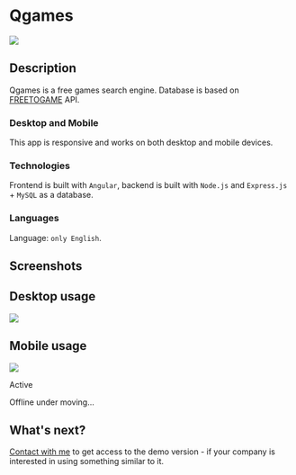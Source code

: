 <style jsx global>{`
    .text-muted {color: #999;}
    .text-center {text-align: center;}
    .mt-5 {margin-top: 1.5rem;}
    .border-img {
        border: 10px solid #333;
        border-radius: 20px;
    }
`}</style>


# Qgames

<div className="flex items-center justify-center">
    <img src="/logos/quak.png" className="rounded-lg" />
</div>

## Description

Qgames is a free games search engine. Database is based on [FREETOGAME](https://www.freetogame.com/) API.

### Desktop and Mobile

This app is responsive and works on both desktop and mobile devices.

### Technologies

Frontend is built with `Angular`, backend is built with `Node.js` and `Express.js` + `MySQL` as a database.

### Languages

Language: `only English`.

## Screenshots

<h2 className=" mt-10 text-center">Desktop usage</h2>

<img src="/portfolio/qgames/qgames.png" className="border-img mt-5 mx-auto shadow-lg" />

<h2 className=" mt-10 text-center">Mobile usage</h2>

<img src="/portfolio/qgames/qgames_mobile_search.png" className="border-img mt-5 mx-auto shadow-lg" />

<div className="mt-5 flex flex-col items-end">
    <p className="text-sm leading-6 text-gray-500">Active</p>
    <div className="mt-1 flex items-center gap-x-1.5">
        <div className="flex-none rounded-full bg-orange-500/20 p-1">
            <div className="h-1.5 w-1.5 rounded-full bg-orange-500"></div>
        </div>
        <p className="text-xs leading-5 text-gray-500">Offline under moving...</p>
    </div>
</div>

## What's next?

[Contact with me](/contact) to get access to the demo version - if your company is interested in using something similar to it.

